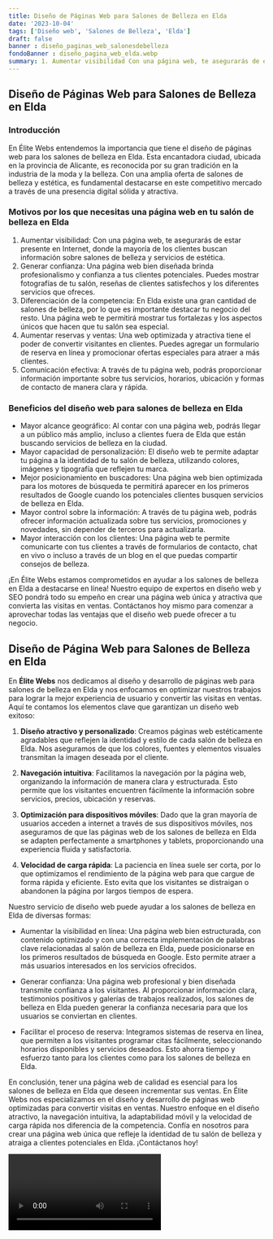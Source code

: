 ```yaml
---
title: Diseño de Páginas Web para Salones de Belleza en Elda
date: '2023-10-04'
tags: ['Diseño web', 'Salones de Belleza', 'Elda']
draft: false
banner : diseño_paginas_web_salonesdebelleza
fondoBanner : diseño_pagina_web_elda.webp
summary: 1. Aumentar visibilidad Con una página web, te asegurarás de estar presente en Internet, donde la mayoría de los clientes buscan información sobre salones de belleza y servicios de estética. 2. Generar confianza Una página web bien diseñada brinda profesionalismo y confianza a tus clientes potenciales. Puedes mostrar fotografías de tu salón, reseñas de clientes satisfechos y los diferentes servicios que ofreces.3. Diferenciación de la competencia En Elda existe una gran cantidad de salones de belleza, por lo que es importante destacar tu negocio del resto. Una página web te permitirá mostrar tus fortalezas y los aspectos únicos que hacen que tu salón sea especial.4. Aumentar reservas y ventas Una web optimizada y atractiva tiene el poder de convertir visitantes en clientes. Puedes agregar un formulario de reserva en línea y promocionar ofertas especiales para atraer a más clientes.5. Comunicación efectiva A través de tu página web, podrás proporcionar información importante sobre tus servicios, horarios, ubicación y formas de contacto de manera clara y rápida.
---
```


## Diseño de Páginas Web para Salones de Belleza en Elda

### Introducción
En Élite Webs entendemos la importancia que tiene el diseño de páginas web para los salones de belleza en Elda. Esta encantadora ciudad, ubicada en la provincia de Alicante, es reconocida por su gran tradición en la industria de la moda y la belleza. Con una amplia oferta de salones de belleza y estética, es fundamental destacarse en este competitivo mercado a través de una presencia digital sólida y atractiva. 

### Motivos por los que necesitas una página web en tu salón de belleza en Elda

1. Aumentar visibilidad: Con una página web, te asegurarás de estar presente en Internet, donde la mayoría de los clientes buscan información sobre salones de belleza y servicios de estética. 
2. Generar confianza: Una página web bien diseñada brinda profesionalismo y confianza a tus clientes potenciales. Puedes mostrar fotografías de tu salón, reseñas de clientes satisfechos y los diferentes servicios que ofreces.
3. Diferenciación de la competencia: En Elda existe una gran cantidad de salones de belleza, por lo que es importante destacar tu negocio del resto. Una página web te permitirá mostrar tus fortalezas y los aspectos únicos que hacen que tu salón sea especial.
4. Aumentar reservas y ventas: Una web optimizada y atractiva tiene el poder de convertir visitantes en clientes. Puedes agregar un formulario de reserva en línea y promocionar ofertas especiales para atraer a más clientes.
5. Comunicación efectiva: A través de tu página web, podrás proporcionar información importante sobre tus servicios, horarios, ubicación y formas de contacto de manera clara y rápida.

### Beneficios del diseño web para salones de belleza en Elda

- Mayor alcance geográfico: Al contar con una página web, podrás llegar a un público más amplio, incluso a clientes fuera de Elda que están buscando servicios de belleza en la ciudad.
- Mayor capacidad de personalización: El diseño web te permite adaptar tu página a la identidad de tu salón de belleza, utilizando colores, imágenes y tipografía que reflejen tu marca.
- Mejor posicionamiento en buscadores: Una página web bien optimizada para los motores de búsqueda te permitirá aparecer en los primeros resultados de Google cuando los potenciales clientes busquen servicios de belleza en Elda.
- Mayor control sobre la información: A través de tu página web, podrás ofrecer información actualizada sobre tus servicios, promociones y novedades, sin depender de terceros para actualizarla.
- Mayor interacción con los clientes: Una página web te permite comunicarte con tus clientes a través de formularios de contacto, chat en vivo o incluso a través de un blog en el que puedas compartir consejos de belleza.

¡En Élite Webs estamos comprometidos en ayudar a los salones de belleza en Elda a destacarse en línea! Nuestro equipo de expertos en diseño web y SEO pondrá todo su empeño en crear una página web única y atractiva que convierta las visitas en ventas. Contáctanos hoy mismo para comenzar a aprovechar todas las ventajas que el diseño web puede ofrecer a tu negocio.

<GifSeo />

<Cta />

## Diseño de Página Web para Salones de Belleza en Elda

En **Élite Webs** nos dedicamos al diseño y desarrollo de páginas web para salones de belleza en Elda y nos enfocamos en optimizar nuestros trabajos para lograr la mejor experiencia de usuario y convertir las visitas en ventas. Aquí te contamos los elementos clave que garantizan un diseño web exitoso:

1. **Diseño atractivo y personalizado**: Creamos páginas web estéticamente agradables que reflejen la identidad y estilo de cada salón de belleza en Elda. Nos aseguramos de que los colores, fuentes y elementos visuales transmitan la imagen deseada por el cliente.

2. **Navegación intuitiva**: Facilitamos la navegación por la página web, organizando la información de manera clara y estructurada. Esto permite que los visitantes encuentren fácilmente la información sobre servicios, precios, ubicación y reservas.

3. **Optimización para dispositivos móviles**: Dado que la gran mayoría de usuarios acceden a internet a través de sus dispositivos móviles, nos aseguramos de que las páginas web de los salones de belleza en Elda se adapten perfectamente a smartphones y tablets, proporcionando una experiencia fluida y satisfactoria.

4. **Velocidad de carga rápida**: La paciencia en línea suele ser corta, por lo que optimizamos el rendimiento de la página web para que cargue de forma rápida y eficiente. Esto evita que los visitantes se distraigan o abandonen la página por largos tiempos de espera.

Nuestro servicio de diseño web puede ayudar a los salones de belleza en Elda de diversas formas:

- Aumentar la visibilidad en línea: Una página web bien estructurada, con contenido optimizado y con una correcta implementación de palabras clave relacionadas al salón de belleza en Elda, puede posicionarse en los primeros resultados de búsqueda en Google. Esto permite atraer a más usuarios interesados en los servicios ofrecidos.

- Generar confianza: Una página web profesional y bien diseñada transmite confianza a los visitantes. Al proporcionar información clara, testimonios positivos y galerías de trabajos realizados, los salones de belleza en Elda pueden generar la confianza necesaria para que los usuarios se conviertan en clientes.

- Facilitar el proceso de reserva: Integramos sistemas de reserva en línea, que permiten a los visitantes programar citas fácilmente, seleccionando horarios disponibles y servicios deseados. Esto ahorra tiempo y esfuerzo tanto para los clientes como para los salones de belleza en Elda.

En conclusión, tener una página web de calidad es esencial para los salones de belleza en Elda que deseen incrementar sus ventas. En Élite Webs nos especializamos en el diseño y desarrollo de páginas web optimizadas para convertir visitas en ventas. Nuestro enfoque en el diseño atractivo, la navegación intuitiva, la adaptabilidad móvil y la velocidad de carga rápida nos diferencia de la competencia. Confía en nosotros para crear una página web única que refleje la identidad de tu salón de belleza y atraiga a clientes potenciales en Elda. ¡Contáctanos hoy!

<Video />

<CtaBot job='Salones de Belleza' city='Elda'/>

<Gmaps query='Elda+españa+maps' />